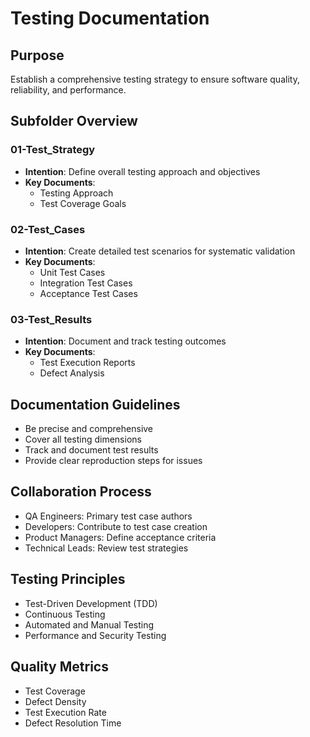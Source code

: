 # Testing Documentation

## Purpose
Establish a comprehensive testing strategy to ensure software quality, reliability, and performance.

## Subfolder Overview

### 01-Test_Strategy
- **Intention**: Define overall testing approach and objectives
- **Key Documents**:
  - Testing Approach
  - Test Coverage Goals

### 02-Test_Cases
- **Intention**: Create detailed test scenarios for systematic validation
- **Key Documents**:
  - Unit Test Cases
  - Integration Test Cases
  - Acceptance Test Cases

### 03-Test_Results
- **Intention**: Document and track testing outcomes
- **Key Documents**:
  - Test Execution Reports
  - Defect Analysis

## Documentation Guidelines
- Be precise and comprehensive
- Cover all testing dimensions
- Track and document test results
- Provide clear reproduction steps for issues

## Collaboration Process
- QA Engineers: Primary test case authors
- Developers: Contribute to test case creation
- Product Managers: Define acceptance criteria
- Technical Leads: Review test strategies

## Testing Principles
- Test-Driven Development (TDD)
- Continuous Testing
- Automated and Manual Testing
- Performance and Security Testing

## Quality Metrics
- Test Coverage
- Defect Density
- Test Execution Rate
- Defect Resolution Time
